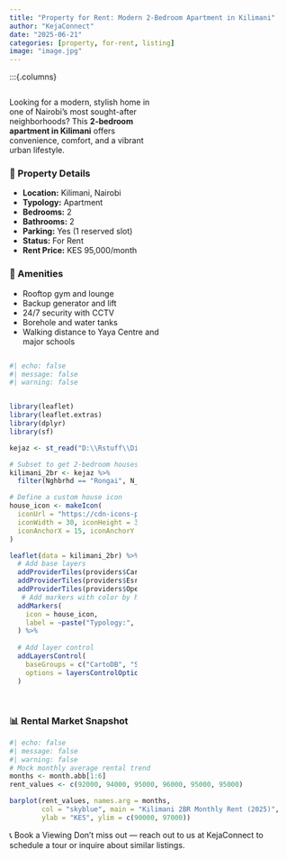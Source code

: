 ```yaml
---
title: "Property for Rent: Modern 2-Bedroom Apartment in Kilimani"
author: "KejaConnect"
date: "2025-06-21"
categories: [property, for-rent, listing]
image: "image.jpg"
---
```


:::{.columns}

::: {.column width="55%"}

Looking for a modern, stylish home in one of Nairobi’s most sought-after neighborhoods? This **2-bedroom apartment in Kilimani** offers convenience, comfort, and a vibrant urban lifestyle.

### 📍 Property Details

-   **Location:** Kilimani, Nairobi\
-   **Typology:** Apartment\
-   **Bedrooms:** 2\
-   **Bathrooms:** 2\
-   **Parking:** Yes (1 reserved slot)\
-   **Status:** For Rent\
-   **Rent Price:** KES 95,000/month

### 🏢 Amenities

-   Rooftop gym and lounge\
-   Backup generator and lift\
-   24/7 security with CCTV\
-   Borehole and water tanks\
-   Walking distance to Yaya Centre and major schools

:::

::: {.column width="45%"}

```r
#| echo: false
#| message: false
#| warning: false


library(leaflet)
library(leaflet.extras)
library(dplyr)
library(sf)

kejaz <- st_read("D:\\Rstuff\\Distill\\whuo\\whuo\\kejaz.shp", quiet = TRUE)

# Subset to get 2-bedroom houses in Kilimani
kilimani_2br <- kejaz %>%
  filter(Nghbrhd == "Rongai", N_ofBdr == 3)

# Define a custom house icon
house_icon <- makeIcon(
  iconUrl = "https://cdn-icons-png.flaticon.com/512/69/69524.png",  # sample house icon
  iconWidth = 30, iconHeight = 30,
  iconAnchorX = 15, iconAnchorY = 30
)

leaflet(data = kilimani_2br) %>%
  # Add base layers
  addProviderTiles(providers$CartoDB.Positron, group = "CartoDB") %>%
  addProviderTiles(providers$Esri.WorldImagery, group = "Satellite") %>%
  addProviderTiles(providers$OpenStreetMap, group = "OSM") %>%
   # Add markers with color by house typology
  addMarkers(
    icon = house_icon,
    label = ~paste("Typology:", HsTyplg)
  ) %>%
  
  # Add layer control
  addLayersControl(
    baseGroups = c("CartoDB", "Satellite", "OSM"),
    options = layersControlOptions(collapsed = FALSE)
  )



```


:::

### 📊 Rental Market Snapshot

```r
#| echo: false
#| message: false
#| warning: false
# Mock monthly average rental trend
months <- month.abb[1:6]
rent_values <- c(92000, 94000, 95000, 96000, 95000, 95000)

barplot(rent_values, names.arg = months,
        col = "skyblue", main = "Kilimani 2BR Monthly Rent (2025)",
        ylab = "KES", ylim = c(90000, 97000))
```

📞 Book a Viewing Don't miss out — reach out to us at KejaConnect to schedule a tour or inquire about similar listings.
